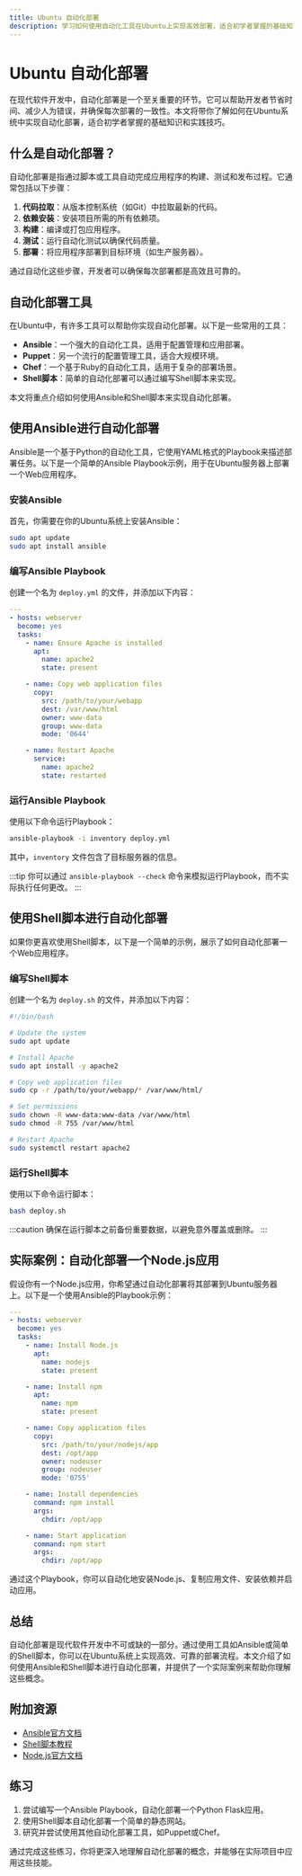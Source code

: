 ```yaml
---
title: Ubuntu 自动化部署
description: 学习如何使用自动化工具在Ubuntu上实现高效部署，适合初学者掌握的基础知识和实践技巧。
---
```


# Ubuntu 自动化部署

在现代软件开发中，自动化部署是一个至关重要的环节。它可以帮助开发者节省时间、减少人为错误，并确保每次部署的一致性。本文将带你了解如何在Ubuntu系统中实现自动化部署，适合初学者掌握的基础知识和实践技巧。

## 什么是自动化部署？

自动化部署是指通过脚本或工具自动完成应用程序的构建、测试和发布过程。它通常包括以下步骤：

1. **代码拉取**：从版本控制系统（如Git）中拉取最新的代码。
2. **依赖安装**：安装项目所需的所有依赖项。
3. **构建**：编译或打包应用程序。
4. **测试**：运行自动化测试以确保代码质量。
5. **部署**：将应用程序部署到目标环境（如生产服务器）。

通过自动化这些步骤，开发者可以确保每次部署都是高效且可靠的。

## 自动化部署工具

在Ubuntu中，有许多工具可以帮助你实现自动化部署。以下是一些常用的工具：

- **Ansible**：一个强大的自动化工具，适用于配置管理和应用部署。
- **Puppet**：另一个流行的配置管理工具，适合大规模环境。
- **Chef**：一个基于Ruby的自动化工具，适用于复杂的部署场景。
- **Shell脚本**：简单的自动化部署可以通过编写Shell脚本来实现。

本文将重点介绍如何使用Ansible和Shell脚本来实现自动化部署。

## 使用Ansible进行自动化部署

Ansible是一个基于Python的自动化工具，它使用YAML格式的Playbook来描述部署任务。以下是一个简单的Ansible Playbook示例，用于在Ubuntu服务器上部署一个Web应用程序。

### 安装Ansible

首先，你需要在你的Ubuntu系统上安装Ansible：

```bash
sudo apt update
sudo apt install ansible
```

### 编写Ansible Playbook

创建一个名为 `deploy.yml` 的文件，并添加以下内容：

```yaml
---
- hosts: webserver
  become: yes
  tasks:
    - name: Ensure Apache is installed
      apt:
        name: apache2
        state: present

    - name: Copy web application files
      copy:
        src: /path/to/your/webapp
        dest: /var/www/html
        owner: www-data
        group: www-data
        mode: '0644'

    - name: Restart Apache
      service:
        name: apache2
        state: restarted
```

### 运行Ansible Playbook

使用以下命令运行Playbook：

```bash
ansible-playbook -i inventory deploy.yml
```

其中，`inventory` 文件包含了目标服务器的信息。

:::tip
你可以通过 `ansible-playbook --check` 命令来模拟运行Playbook，而不实际执行任何更改。
:::

## 使用Shell脚本进行自动化部署

如果你更喜欢使用Shell脚本，以下是一个简单的示例，展示了如何自动化部署一个Web应用程序。

### 编写Shell脚本

创建一个名为 `deploy.sh` 的文件，并添加以下内容：

```bash
#!/bin/bash

# Update the system
sudo apt update

# Install Apache
sudo apt install -y apache2

# Copy web application files
sudo cp -r /path/to/your/webapp/* /var/www/html/

# Set permissions
sudo chown -R www-data:www-data /var/www/html
sudo chmod -R 755 /var/www/html

# Restart Apache
sudo systemctl restart apache2
```

### 运行Shell脚本

使用以下命令运行脚本：

```bash
bash deploy.sh
```

:::caution
确保在运行脚本之前备份重要数据，以避免意外覆盖或删除。
:::

## 实际案例：自动化部署一个Node.js应用

假设你有一个Node.js应用，你希望通过自动化部署将其部署到Ubuntu服务器上。以下是一个使用Ansible的Playbook示例：

```yaml
---
- hosts: webserver
  become: yes
  tasks:
    - name: Install Node.js
      apt:
        name: nodejs
        state: present

    - name: Install npm
      apt:
        name: npm
        state: present

    - name: Copy application files
      copy:
        src: /path/to/your/nodejs/app
        dest: /opt/app
        owner: nodeuser
        group: nodeuser
        mode: '0755'

    - name: Install dependencies
      command: npm install
      args:
        chdir: /opt/app

    - name: Start application
      command: npm start
      args:
        chdir: /opt/app
```

通过这个Playbook，你可以自动化地安装Node.js、复制应用文件、安装依赖并启动应用。

## 总结

自动化部署是现代软件开发中不可或缺的一部分。通过使用工具如Ansible或简单的Shell脚本，你可以在Ubuntu系统上实现高效、可靠的部署流程。本文介绍了如何使用Ansible和Shell脚本进行自动化部署，并提供了一个实际案例来帮助你理解这些概念。

## 附加资源

- [Ansible官方文档](https://docs.ansible.com/)
- [Shell脚本教程](https://www.shellscript.sh/)
- [Node.js官方文档](https://nodejs.org/en/docs/)

## 练习

1. 尝试编写一个Ansible Playbook，自动化部署一个Python Flask应用。
2. 使用Shell脚本自动化部署一个简单的静态网站。
3. 研究并尝试使用其他自动化部署工具，如Puppet或Chef。

通过完成这些练习，你将更深入地理解自动化部署的概念，并能够在实际项目中应用这些技能。